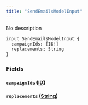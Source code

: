 ```yaml
---
title: "SendEmailsModelInput"
---
```


No description

```
input SendEmailsModelInput {
  campaignIds: [ID!]
  replacements: String
}

```

### Fields[](#fields "Direct link to heading")

#### `campaignIds` ([ID](/developer/graphql-api/references/scalars/id))[](#campaignids-id "Direct link to heading")

#### `replacements` ([String](/developer/graphql-api/references/scalars/string))[](#replacements-string "Direct link to heading")